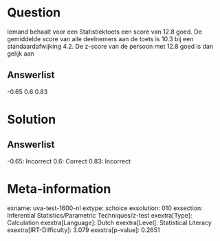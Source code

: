Question
========

Iemand behaalt voor een Statistiektoets een score van 12.8 goed. De
gemiddelde score van alle deelnemers aan de toets is 10.3 bij een
standaardafwijking 4.2. De z-score van de persoon met 12.8 goed is dan
gelijk aan

Answerlist
----------

-0.65
0.6
0.83

Solution
========

Answerlist
----------

-0.65: Incorrect
0.6: Correct
0.83: Incorrect

Meta-information
================
exname: uva-test-1600-nl
extype: schoice
exsolution: 010
exsection: Inferential Statistics/Parametric Techniques/z-test
exextra[Type]: Calculation
exextra[Language]: Dutch
exextra[Level]: Statistical Literacy
exextra[IRT-Difficulty]: 3.079
exextra[p-value]: 0.2651
